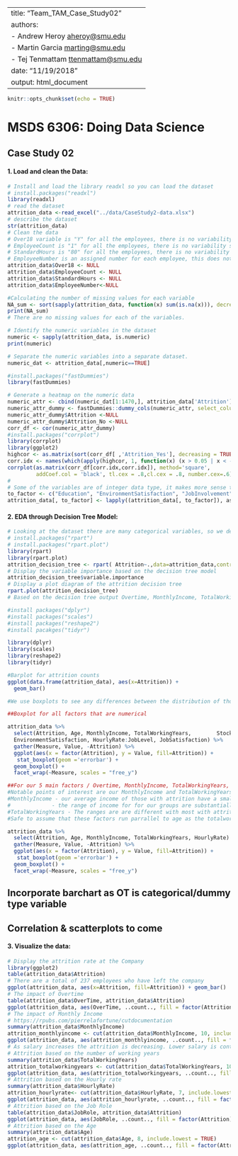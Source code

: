
---
title: "Team_TAM_Case_Study02"
authors: 
- Andrew Heroy <aheroy@smu.edu>
- Martin Garcia <marting@smu.edu>
- Tej Tenmattam <ttenmattam@smu.edu>
date: "11/19/2018"
output: html_document
---

```r
knitr::opts_chunk$set(echo = TRUE)
```
# MSDS 6306: Doing Data Science
## Case Study 02
#### 1. Load and clean the Data: 
```r
# Install and load the library readxl so you can load the dataset
# install.packages("readxl")
library(readxl)
# read the dataset
attrition_data <-read_excel("../data/CaseStudy2-data.xlsx")
# describe the dataset
str(attrition_data)
# Clean the data
# Over18 variable is "Y" for all the employees, there is no variability so we will remove it.
# EmployeeCount is "1" for all the employees, there is no variability so we will remove it.
# StandardHours is "80" for all the employees, there is no variability so we will remove it.
# EmployeeNumber is an assigned number for each employee, this does not cause any variability so we will remove it.
attrition_data$Over18 <- NULL
attrition_data$EmployeeCount <- NULL
attrition_data$StandardHours <- NULL
attrition_data$EmployeeNumber<-NULL

#Calculating the number of missing values for each variable
NA_sum <- sort(sapply(attrition_data, function(x) sum(is.na(x))), decreasing = TRUE)
print(NA_sum) 
# There are no missing values for each of the variables.

# Identify the numeric variables in the dataset
numeric <- sapply(attrition_data, is.numeric)
print(numeric)

# Separate the numeric variables into a separate dataset.
numeric_dat <- attrition_data[,numeric==TRUE]

#install.packages("fastDummies")
library(fastDummies)

# Generate a heatmap on the numeric data
numeric_attr <- cbind(numeric_dat[1:1470,], attrition_data['Attrition'])
numeric_attr_dummy <- fastDummies::dummy_cols(numeric_attr, select_columns = "Attrition")
numeric_attr_dummy$Attrition <-NULL
numeric_attr_dummy$Attrition_No <-NULL
corr_df <- cor(numeric_attr_dummy)
#install.packages("corrplot")
library(corrplot)
library(ggplot2)
highcor <- as.matrix(sort(corr_df[ ,'Attrition_Yes'], decreasing = TRUE))
corr.idx <- names(which(apply(highcor, 1, function(x) (x > 0.05 | x < -0.05))))
corrplot(as.matrix(corr_df[corr.idx,corr.idx]), method='square', 
         addCoef.col = 'black', tl.cex = .8,cl.cex = .8, number.cex=.6)
# 
# Some of the variables are of integer data type, it makes more sense to convert them to factor data type.
to_factor <- c("Education", "EnvironmentSatisfaction", "JobInvolvement", "JobLevel", "JobSatisfaction", "PerformanceRating", "RelationshipSatisfaction", "StockOptionLevel","TrainingTimesLastYear","WorkLifeBalance")
attrition_data[, to_factor] <- lapply((attrition_data[, to_factor]), as.factor)
```
#### 2. EDA through Decision Tree Model:
```r
# Looking at the dataset there are many categorical variables, so we decided to use the R packages decision tree model (rpart and rpart.plot) for EDA. Reference: https://rpubs.com/minma/cart_with_rpart
# install.packages("rpart")
# install.packages("rpart.plot")
library(rpart)
library(rpart.plot)
attrition_decision_tree <- rpart( Attrition~.,data=attrition_data,control=rpart.control(minsplit = 10))
# Display the variable importance based on the decision tree model
attrition_decision_tree$variable.importance
# Display a plot diagram of the attrition decision tree
rpart.plot(attrition_decision_tree)
# Based on the decision tree output Overtime, MonthlyIncome, TotalWorkingYears, HourlyRate, JobRole and Age are the most important factors influencing the attrition rates.
```


```r
#install packages("dplyr")
#install packages("scales")
#install packages("reshape2")
#install pacakges("tidyr")

library(dplyr)
library(scales)
library(reshape2)
library(tidyr)
```

```r
#Barplot for attrition counts
ggplot(data.frame(attrition_data), aes(x=Attrition)) +
  geom_bar()
```



```r
#We use boxplots to see any differences between the distribution of those with attrition and without. Conditions that we must be aware of that our distributions may be skewed as there were more examples with no attrition than with.

##Boxplot for all factors that are numerical

attrition_data %>%
  select(Attrition, Age, MonthlyIncome, TotalWorkingYears,        StockOptionLevel:YearsWithCurrManager,MonthlyIncome:NumCompaniesWorked,PercentSalaryHike:RelationshipSatisfaction,DailyRate, DistanceFromHome:Education, 
  EnvironmentSatisfaction, HourlyRate:JobLevel, JobSatisfaction) %>%
  gather(Measure, Value, -Attrition) %>%
  ggplot(aes(x = factor(Attrition), y = Value, fill=Attrition)) +
   stat_boxplot(geom ='errorbar') +
  geom_boxplot() +
  facet_wrap(~Measure, scales = "free_y")
```

```r
##For our 5 main factors / Overtime, MonthlyIncome, TotalWorkingYears, HourlyRate, JobRole and Age
#Notable points of interest are our MonthlyIncome and TotalWorkingYears
#MonthlyIncome - our average income of those with attrition have a smaller average income
#             - the range of income for for our groups are substantially different, most with no attrition have income     higher than our median with attrition
#TotalWorkingYears - The ranges are are different with most with attrition peaking at 20 years working
#Safe to assume that these factors run parrallel to age as the totalworking years increases our age does too, we can also expect our wages to increase

attrition_data %>%
  select(Attrition, Age, MonthlyIncome, TotalWorkingYears, HourlyRate) %>%
  gather(Measure, Value, -Attrition) %>%
  ggplot(aes(x = factor(Attrition), y = Value, fill=Attrition)) +
   stat_boxplot(geom ='errorbar') +
  geom_boxplot() +
  facet_wrap(~Measure, scales = "free_y")
```

## Incorporate barchart as OT is categorical/dummy type variable

## Correlation & scatterplots to come


#### 3. Visualize the data:
```r
# Display the attrition rate at the Company
library(ggplot2)
table(attrition_data$Attrition)
# There are a total of 237 employees who have left the company
ggplot(attrition_data, aes(x=Attrition, fill=Attrition)) + geom_bar()
# The impact of Overtime 
table(attrition_data$OverTime, attrition_data$Attrition)
ggplot(attrition_data, aes(OverTime, ..count.., fill = factor(Attrition))) + geom_bar(position="dodge")
# The impact of Monthly Income
# https://rpubs.com/pierrelafortune/cutdocumentation
summary(attrition_data$MonthlyIncome)
attrition_monthlyincome <- cut(attrition_data$MonthlyIncome, 10, include.lowest = TRUE, labels=c(1,2,3,4,5,6,7,8,9,10))
ggplot(attrition_data, aes(attrition_monthlyincome, ..count.., fill = factor(Attrition))) + geom_bar(position="dodge")
# As salary increases the attrition is decreasing. Lower salary is contributing to attrition
# Attrition based on the number of working years
summary(attrition_data$TotalWorkingYears)
attrition_totalworkingyears <- cut(attrition_data$TotalWorkingYears, 10, include.lowest = TRUE)
ggplot(attrition_data, aes(attrition_totalworkingyears, ..count.., fill = factor(Attrition))) + geom_bar(position="dodge")
# Attrition based on the Hourly rate
summary(attrition_data$HourlyRate)
attrition_hourlyrate<- cut(attrition_data$HourlyRate, 7, include.lowest = TRUE)
ggplot(attrition_data, aes(attrition_hourlyrate, ..count.., fill = factor(Attrition))) + geom_bar(position="dodge")
# Attrition based on the Job Role
table(attrition_data$JobRole, attrition_data$Attrition)
ggplot(attrition_data, aes(JobRole, ..count.., fill = factor(Attrition))) + geom_bar(position="dodge") + theme(axis.text.x = element_text(size = 9, angle = 45, hjust = 1))
# Attrition based on the Age
summary(attrition_data$Age)
attrition_age <- cut(attrition_data$Age, 8, include.lowest = TRUE)
ggplot(attrition_data, aes(attrition_age, ..count.., fill = factor(Attrition))) + geom_bar(position="dodge") + theme(axis.text.x = element_text(size = 9, angle = 45, hjust = 1))
```
